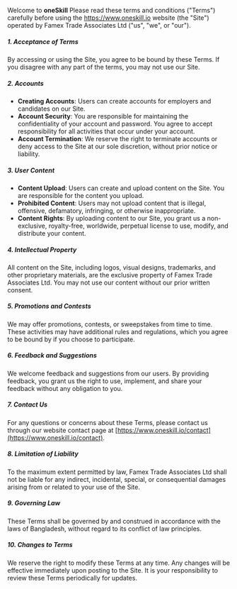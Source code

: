 Welcome to **oneSkill** Please read these terms and conditions ("Terms") carefully before using the https://www.oneskill.io website (the "Site") operated by Famex Trade Associates Ltd ("us", "we", or "our").

##### 1. Acceptance of Terms

By accessing or using the Site, you agree to be bound by these Terms. If you disagree with any part of the terms, you may not use our Site.

##### 2. Accounts

- **Creating Accounts**: Users can create accounts for employers and candidates on our Site.
- **Account Security**: You are responsible for maintaining the confidentiality of your account and password. You agree to accept responsibility for all activities that occur under your account.
- **Account Termination**: We reserve the right to terminate accounts or deny access to the Site at our sole discretion, without prior notice or liability.

##### 3. User Content

- **Content Upload**: Users can create and upload content on the Site. You are responsible for the content you upload.
- **Prohibited Content**: Users may not upload content that is illegal, offensive, defamatory, infringing, or otherwise inappropriate.
- **Content Rights**: By uploading content to our Site, you grant us a non-exclusive, royalty-free, worldwide, perpetual license to use, modify, and distribute your content.

##### 4. Intellectual Property

All content on the Site, including logos, visual designs, trademarks, and other proprietary materials, are the exclusive property of Famex Trade Associates Ltd. You may not use our content without our prior written consent.

##### 5. Promotions and Contests

We may offer promotions, contests, or sweepstakes from time to time. These activities may have additional rules and regulations, which you agree to be bound by if you choose to participate.

##### 6. Feedback and Suggestions

We welcome feedback and suggestions from our users. By providing feedback, you grant us the right to use, implement, and share your feedback without any obligation to you.

##### 7. Contact Us

For any questions or concerns about these Terms, please contact us through our website contact page at [https://www.oneskill.io/contact](https://www.oneskill.io/contact).

##### 8. Limitation of Liability

To the maximum extent permitted by law, Famex Trade Associates Ltd shall not be liable for any indirect, incidental, special, or consequential damages arising from or related to your use of the Site.

##### 9. Governing Law

These Terms shall be governed by and construed in accordance with the laws of Bangladesh, without regard to its conflict of law principles.

##### 10. Changes to Terms

We reserve the right to modify these Terms at any time. Any changes will be effective immediately upon posting to the Site. It is your responsibility to review these Terms periodically for updates.
